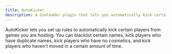 ```yaml
---
title: AutoKicker
description: A Gimloader plugin that lets you automatically kick certain players
---
```



AutoKicker lets you set up rules to automatically kick certain players from games you are hosting. You can blacklist certain names, kick players who have duplicate names, kick players who have no cosmetics, and kick players who haven't moved in a certain amount of time.

<ButtonInstall client:only="svelte" name="AutoKicker" url="https://raw.githubusercontent.com/Gimloader/client-plugins/main/plugins/AutoKicker/build/AutoKicker.js" />